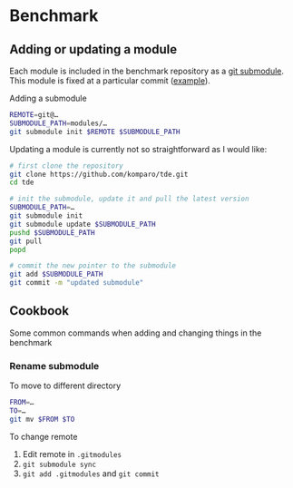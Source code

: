 # Benchmark

## Adding or updating a module

Each module is included in the benchmark repository as a [git submodule](https://git-scm.com/book/en/v2/Git-Tools-Submodules). This module is fixed at a particular commit ([example](https://github.com/komparo/tde/tree/master/modules/datasets/komparo)).

Adding a submodule

```bash
REMOTE=git@…
SUBMODULE_PATH=modules/…
git submodule init $REMOTE $SUBMODULE_PATH
```

Updating a module is currently not so straightforward as I would like:

```bash
# first clone the repository
git clone https://github.com/komparo/tde.git
cd tde

# init the submodule, update it and pull the latest version
SUBMODULE_PATH=…
git submodule init
git submodule update $SUBMODULE_PATH
pushd $SUBMODULE_PATH
git pull
popd

# commit the new pointer to the submodule
git add $SUBMODULE_PATH
git commit -m "updated submodule"
```

## Cookbook

Some common commands when adding and changing things in the benchmark

### Rename submodule

To move to different directory
```bash
FROM=…
TO=…
git mv $FROM $TO
```

To change remote

1. Edit remote in `.gitmodules`
2. `git submodule sync`
3. `git add .gitmodules` and `git commit`
